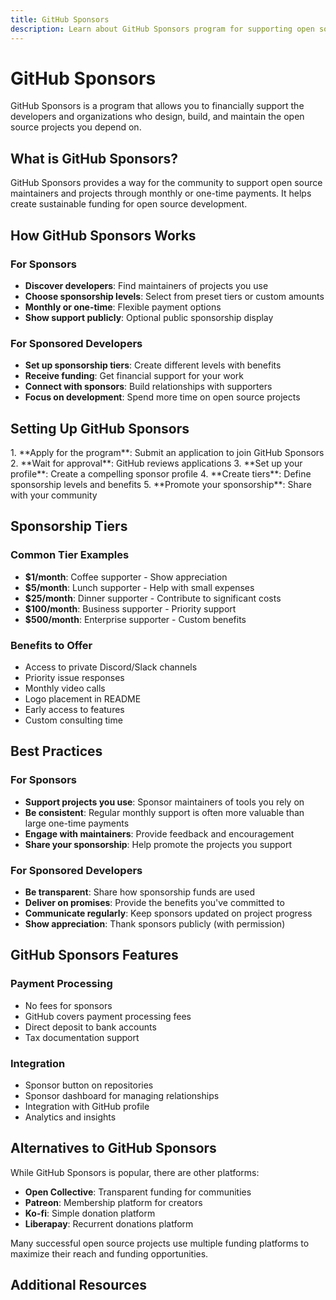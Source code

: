 ```yaml
---
title: GitHub Sponsors
description: Learn about GitHub Sponsors program for supporting open source developers
---
```


# GitHub Sponsors

GitHub Sponsors is a program that allows you to financially support the developers and organizations who design, build, and maintain the open source projects you depend on.

## What is GitHub Sponsors?

GitHub Sponsors provides a way for the community to support open source maintainers and projects through monthly or one-time payments. It helps create sustainable funding for open source development.

## How GitHub Sponsors Works

### For Sponsors
- **Discover developers**: Find maintainers of projects you use
- **Choose sponsorship levels**: Select from preset tiers or custom amounts
- **Monthly or one-time**: Flexible payment options
- **Show support publicly**: Optional public sponsorship display

### For Sponsored Developers
- **Set up sponsorship tiers**: Create different levels with benefits
- **Receive funding**: Get financial support for your work
- **Connect with sponsors**: Build relationships with supporters
- **Focus on development**: Spend more time on open source projects

## Setting Up GitHub Sponsors

<Steps>
1. **Apply for the program**: Submit an application to join GitHub Sponsors
2. **Wait for approval**: GitHub reviews applications
3. **Set up your profile**: Create a compelling sponsor profile
4. **Create tiers**: Define sponsorship levels and benefits
5. **Promote your sponsorship**: Share with your community
</Steps>

## Sponsorship Tiers

### Common Tier Examples
- **$1/month**: Coffee supporter - Show appreciation
- **$5/month**: Lunch supporter - Help with small expenses
- **$25/month**: Dinner supporter - Contribute to significant costs
- **$100/month**: Business supporter - Priority support
- **$500/month**: Enterprise supporter - Custom benefits

### Benefits to Offer
- Access to private Discord/Slack channels
- Priority issue responses
- Monthly video calls
- Logo placement in README
- Early access to features
- Custom consulting time

## Best Practices

### For Sponsors
- **Support projects you use**: Sponsor maintainers of tools you rely on
- **Be consistent**: Regular monthly support is often more valuable than large one-time payments
- **Engage with maintainers**: Provide feedback and encouragement
- **Share your sponsorship**: Help promote the projects you support

### For Sponsored Developers
- **Be transparent**: Share how sponsorship funds are used
- **Deliver on promises**: Provide the benefits you've committed to
- **Communicate regularly**: Keep sponsors updated on project progress
- **Show appreciation**: Thank sponsors publicly (with permission)

## GitHub Sponsors Features

### Payment Processing
- No fees for sponsors
- GitHub covers payment processing fees
- Direct deposit to bank accounts
- Tax documentation support

### Integration
- Sponsor button on repositories
- Sponsor dashboard for managing relationships
- Integration with GitHub profile
- Analytics and insights

## Alternatives to GitHub Sponsors

While GitHub Sponsors is popular, there are other platforms:
- **Open Collective**: Transparent funding for communities
- **Patreon**: Membership platform for creators
- **Ko-fi**: Simple donation platform
- **Liberapay**: Recurrent donations platform

<Aside type="tip">
Many successful open source projects use multiple funding platforms to maximize their reach and funding opportunities.
</Aside>

## Additional Resources

<CardGrid>
  <LinkCard 
    title="GitHub Sponsors Documentation" 
    href="https://docs.github.com/en/sponsors"
    description="Official GitHub Sponsors documentation" 
  />
  <LinkCard 
    title="Sponsor Matching Fund" 
    href="https://docs.github.com/en/sponsors/getting-started-with-github-sponsors/about-github-sponsors#about-the-github-sponsors-matching-fund"
    description="Learn about GitHub's matching fund program" 
  />
</CardGrid>
